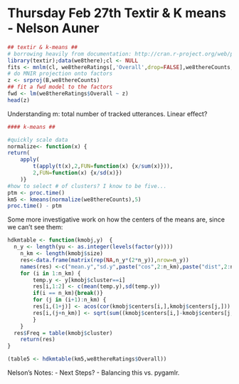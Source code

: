 Thursday Feb 27th Textir & K means - Nelson Auner
========================================================

```r
## textir & k-means ##
# borrowing heavily from documentation: http://cran.r-project.org/web/packages/textir/textir.pdf
library(textir);data(we8there);cl <- NULL
fits <- mnlm(cl, we8thereRatings[,'Overall',drop=FALSE],we8thereCounts, bins=5, gamma=1, nlambda=10); B <- coef(fits)
# do MNIR projection onto factors
z <- srproj(B,we8thereCounts)
## fit a fwd model to the factors
fwd <- lm(we8thereRatings$Overall ~ z)
head(z)
```

Understanding m: total number of tracked utterances. Linear effect?

```r
#### k-means ##

#quickly scale data
normalize<- function(x) {
return(  
	apply(
		t(apply(t(x),2,FUN=function(x) {x/sum(x)})),
		2,FUN=function(x) {x/sd(x)})
	)}
#how to select # of clusters? I know to be five...
ptm <- proc.time()
km5 <- kmeans(normalize(we8thereCounts),5)
proc.time() - ptm
```

Some more investigative work on how the centers of the means are, since we can't see them:

```r
hdkmtable <- function(kmobj,y)  {
  n_y <- length(yu <- as.integer(levels(factor(y))))
	n_km <- length(kmobj$size)
	res<-data.frame(matrix(rep(NA,n_y*(2*n_y)),nrow=n_y))
	names(res) <-c("mean.y","sd.y",paste("cos",2:n_km),paste("dist",2:n_km))
	for (i in 1:n_km) {
		temp.y <- y[kmobj$cluster==i]
		res[i,1:2] <- c(mean(temp.y),sd(temp.y)) 
		if(i == n_km){break()}
		for (j in (i+1):n_km) {
		res[i,(1+j)] <- acos(cor(kmobj$centers[i,],kmobj$centers[j,]))
		res[i,(j+n_km)] <- sqrt(sum((kmobj$centers[i,]-kmobj$centers[j,])^2))
		}
	}
  res$Freq = table(kmobj$cluster)
	return(res)
}

(table5 <- hdkmtable(km5,we8thereRatings$Overall))
```


Nelson's Notes:
- Next Steps? 
- Balancing this vs. pygamlr. 